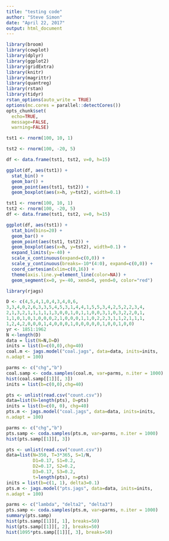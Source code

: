 ```yaml
---
title: "testing code"
author: "Steve Simon"
date: "April 22, 2017"
output: html_document
---
```


```r
library(broom)
library(cowplot)
library(dplyr)
library(ggplot2)
library(gridExtra)
library(knitr)
library(magrittr)
library(quantreg)
library(rstan)
library(tidyr)
rstan_options(auto_write = TRUE)
options(mc.cores = parallel::detectCores())
opts_chunk$set(
  echo=TRUE,
  message=FALSE,
  warning=FALSE)
```

```r

tst1 <- rnorm(100, 10, 1)

tst2 <- rnorm(100, -20, 5) 

df <- data.frame(tst1, tst2, v=0, h=15)

ggplot(df, aes(tst1)) +
  stat_bin() +
  geom_bar() +
  geom_point(aes(tst1, tst2)) +
  geom_boxplot(aes(x=h, y=tst2), width=0.1)
```


```r

tst1 <- rnorm(100, 10, 1)
tst2 <- rnorm(100, -20, 5) 
df <- data.frame(tst1, tst2, v=0, h=15)

ggplot(df, aes(tst1)) +
  stat_bin(bins=20) +
  geom_bar() +
  geom_point(aes(tst1, tst2)) +
  geom_boxplot(aes(x=h, y=tst2), width=0.1) +
  expand_limits(y=-40) +
  scale_x_continuous(expand=c(0,0)) +
  scale_y_continuous(breaks=-10*(4:0), expand=c(0,0)) +
  coord_cartesian(xlim=c(0,16)) +
  theme(axis.line.y=element_line(color=NA)) +
  geom_segment(x=0, y=-40, xend=0, yend=0, color="red")
```

```r
library(rjags)

D <- c(4,5,4,1,0,4,3,4,0,6,
3,3,4,0,2,6,3,3,5,4,5,3,1,4,4,1,5,5,3,4,2,5,2,2,3,4,
2,1,3,2,1,1,1,1,1,3,0,0,1,0,1,1,0,0,3,1,0,3,2,2,0,1,
1,1,0,1,0,1,0,0,0,2,1,0,0,0,1,1,0,2,2,3,1,1,2,1,1,1,
1,2,4,2,0,0,0,1,4,0,0,0,1,0,0,0,0,0,1,0,0,1,0,0)
yr <- 1851:1962
N <-length(D)
data = list(N=N,D=D)
inits = list(b=c(0,0),chg=40)
coal.m <- jags.model("coal.jags", data=data, inits=inits,
n.adapt = 100)

parms <- c("chg","b")
coal.samp <- coda.samples(coal.m, var=parms, n.iter = 1000)
hist(coal.samp[[1]][, 3])
inits = list(b=c(0,0),chg=40)
```

```r
pts <- unlist(read.csv("count.csv"))
data=list(N=length(pts), D=pts)
inits = list(b=c(0, 0), chg=40)
pts.m <- jags.model("coal.jags", data=data, inits=inits,
n.adapt = 100)

parms <- c("chg","b")
pts.samp <- coda.samples(pts.m, var=parms, n.iter = 1000)
hist(pts.samp[[1]][, 3])
```

```r
pts <- unlist(read.csv("count.csv"))
data=list(N=350, T=3*365, S=1/N, 
          D1=0.17, S1=0.2,
          D2=0.17, S2=0.2,
          D3=0.17, S3=0.2,
          t=length(pts), n=pts)
inits = list(b=c(1, 1), delta3=0.1)
pts.m <- jags.model("pts.jags", data=data, inits=inits,
n.adapt = 100)

parms <- c("lambda", "delta2", "delta3")
pts.samp <- coda.samples(pts.m, var=parms, n.iter = 1000)
summary(pts.samp)
hist(pts.samp[[1]][, 1], breaks=50)
hist(pts.samp[[1]][, 2], breaks=50)
hist(1095*pts.samp[[1]][, 3], breaks=50)
```

